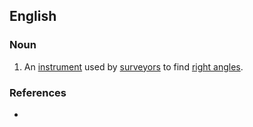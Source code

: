 ==English==

===Noun===
{{en-noun}}

# {{lb|en|obsolete}} An [[instrument]] used by [[surveyor]]s to find [[right angle]]s.

===References===
* {{R:Century 1911}}
